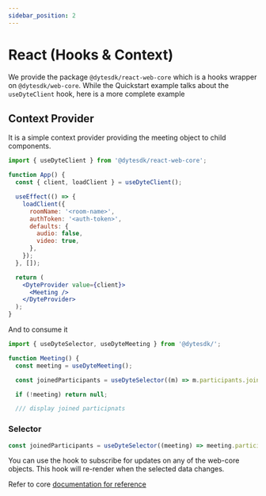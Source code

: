 ```yaml
---
sidebar_position: 2
---
```


# React (Hooks & Context)

We provide the package `@dytesdk/react-web-core` which is a hooks wrapper on `@dytesdk/web-core`.
While the Quickstart example talks about the `useDyteClient` hook, here is a more complete example

## Context Provider

It is a simple context provider providing the meeting object to child components.

```jsx
import { useDyteClient } from '@dytesdk/react-web-core';

function App() {
  const { client, loadClient } = useDyteClient();

  useEffect(() => {
    loadClient({
      roomName: '<room-name>',
      authToken: '<auth-token>',
      defaults: {
        audio: false,
        video: true,
      },
    });
  }, []);

  return (
    <DyteProvider value={client}>
      <Meeting />
    </DyteProvider>
  );
}
```

And to consume it

```jsx
import { useDyteSelector, useDyteMeeting } from '@dytesdk/';

function Meeting() {
  const meeting = useDyteMeeting();

  const joinedParticipants = useDyteSelector((m) => m.participants.joined);

  if (!meeting) return null;

  /// display joined participnats

```

### Selector

```jsx
const joinedParticipants = useDyteSelector((meeting) => meeting.participants.joined);
```

You can use the hook to subscribe for updates on any of the web-core objects.
This hook will re-render when the selected data changes.

Refer to core [documentation for reference](../../web-core/Reference/DyteClient)
